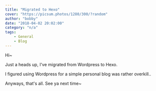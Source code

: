 ```yaml
---
title: "Migrated to Hexo"
cover: "https://picsum.photos/1280/300/?random"
author: "bobby"
date: "2018-04-02 20:02:00"
category: "n/a"
tags:
    - General
    - Blog
---
```

Hi~

Just a heads up, I've migrated from Wordpress to Hexo.

I figured using Wordpress for a simple personal blog was rather overkill..

Anyways, that's all. See ya next time~
